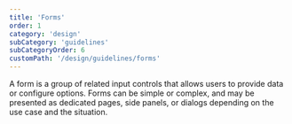 ```yaml
---
title: 'Forms'
order: 1
category: 'design'
subCategory: 'guidelines'
subCategoryOrder: 6
customPath: '/design/guidelines/forms'
---
```


<TextLayoutLeft>

A form is a group of related input controls that allows users to provide data or configure options. Forms can be simple or complex, and may be presented as dedicated pages, side panels, or dialogs depending on the use case and the situation.

</TextLayoutLeft>

